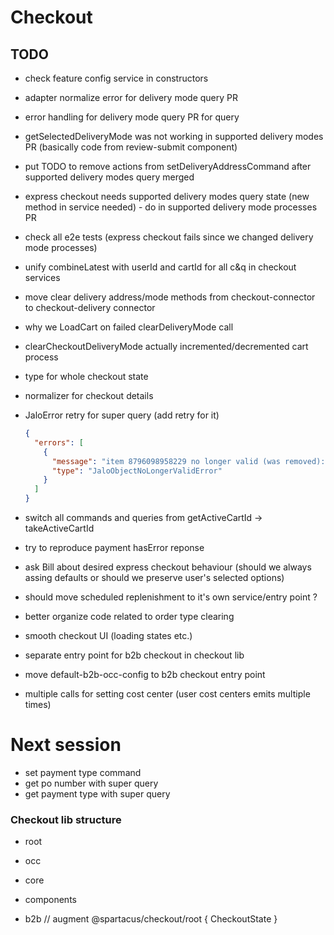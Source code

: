 # Checkout

## TODO

- check feature config service in constructors
- adapter normalize error for delivery mode query PR
- error handling for delivery mode query PR for query
- getSelectedDeliveryMode was not working in supported delivery modes PR (basically code from review-submit component)
- put TODO to remove actions from setDeliveryAddressCommand after supported delivery modes query merged
- express checkout needs supported delivery modes query state (new method in service needed) - do in supported delivery mode processes PR
- check all e2e tests (express checkout fails since we changed delivery mode processes)
- unify combineLatest with userId and cartId for all c&q in checkout services
- move clear delivery address/mode methods from checkout-connector to checkout-delivery connector
- why we LoadCart on failed clearDeliveryMode call
- clearCheckoutDeliveryMode actually incremented/decremented cart process
- type for whole checkout state
- normalizer for checkout details
- JaloError retry for super query (add retry for it)

  ```json
  {
    "errors": [
      {
        "message": "item 8796098958229 no longer valid (was removed): object no longer valid",
        "type": "JaloObjectNoLongerValidError"
      }
    ]
  }
  ```

- switch all commands and queries from getActiveCartId -> takeActiveCartId
- try to reproduce payment hasError reponse
- ask Bill about desired express checkout behaviour (should we always assing defaults or should we preserve user's selected options)
- should move scheduled replenishment to it's own service/entry point ?
- better organize code related to order type clearing
- smooth checkout UI (loading states etc.)
- separate entry point for b2b checkout in checkout lib
- move default-b2b-occ-config to b2b checkout entry point
- multiple calls for setting cost center (user cost centers emits multiple times)

# Next session

- set payment type command
- get po number with super query
- get payment type with super query

### Checkout lib structure

- root
- occ
- core
- components

- b2b // augment @spartacus/checkout/root { CheckoutState }
